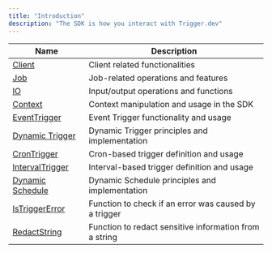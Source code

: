 ```yaml
---
title: "Introduction"
description: "The SDK is how you interact with Trigger.dev"
---
```


| Name                                      | Description                                            |
| ----------------------------------------- | ------------------------------------------------------ |
| [Client](/sdk/client)                     | Client related functionalities                         |
| [Job](/sdk/job)                           | Job-related operations and features                    |
| [IO](/sdk/io)                             | Input/output operations and functions                  |
| [Context](/sdk/context)                   | Context manipulation and usage in the SDK              |
| [EventTrigger](/eventTrigger)             | Event Trigger functionality and usage                  |
| [Dynamic Trigger](/sdk/dynamic-trigger)   | Dynamic Trigger principles and implementation          |
| [CronTrigger](/cronTrigger)               | Cron-based trigger definition and usage                |
| [IntervalTrigger](/intervalTrigger)       | Interval-based trigger definition and usage            |
| [Dynamic Schedule](/sdk/dynamic-schedule) | Dynamic Schedule principles and implementation         |
| [IsTriggerError](/isTriggerError)         | Function to check if an error was caused by a trigger  |
| [RedactString](/redactString)             | Function to redact sensitive information from a string |
